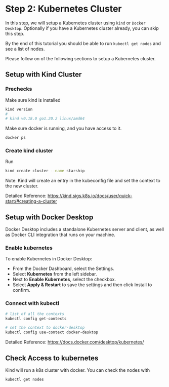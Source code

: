# **Step 2:** Kubernetes Cluster

In this step, we will setup a Kubernetes cluster using `kind` or `Docker Desktop`.
Optionally if you have a Kubernetes cluster already, you can skip this step.

By the end of this tutorial you should be able to run `kubectl get nodes` and see a list of nodes.

Please follow on of the following sections to setup a Kubernetes cluster.

## Setup with Kind Cluster

### Prechecks
Make sure kind is installed
```bash
kind version
#
# kind v0.18.0 go1.20.2 linux/amd64
```

Make sure docker is running, and you have access to it.
```bash
docker ps
```

### Create kind cluster
Run
```bash
kind create cluster --name starship
```

Note: Kind will create an entry in the kubeconfig file and set the context to the new cluster.

Detailed Reference: https://kind.sigs.k8s.io/docs/user/quick-start/#creating-a-cluster

## Setup with Docker Desktop
Docker Desktop includes a standalone Kubernetes server and client, as well as Docker CLI integration that runs on your machine.

### Enable kubernetes
To enable Kubernetes in Docker Desktop:

* From the Docker Dashboard, select the Settings.
* Select **Kubernetes** from the left sidebar.
* Next to **Enable Kubernetes**, select the checkbox.
* Select **Apply & Restart** to save the settings and then click Install to confirm. 

### Connect with kubectl
```bash
# list of all the contexts
kubectl config get-contexts

# set the context to docker-desktop
kubectl config use-context docker-desktop
```

Detailed Reference: https://docs.docker.com/desktop/kubernetes/

## Check Access to kubernetes

Kind will run a k8s cluster with docker. You can check the nodes with
```bash
kubectl get nodes
```
